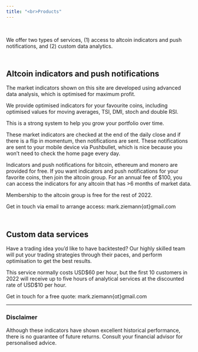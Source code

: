 ```yaml
---
title: "<br>Products"
---
```


<br>

We offer two types of services, (1) access to altcoin indicators and push notifications, and (2) custom data analytics.

## <br> Altcoin indicators and push notifications

The market indicators shown on this site are developed using advanced data analysis,
which is optimised for maximum profit.

We provide optimised indicators for your favourite coins, including optimised values
for moving averages, TSI, DMI, stoch and double RSI.

This is a strong system to help you grow your portfolio over time.

These market indicators are checked at the end of the daily close and if there is a flip in
momentum, then notifications are sent.
These notifications are sent to your mobile device via Pushbullet, which is nice
because you won't need to check the home page every day.

Indicators and push notifications for bitcoin, ethereum and monero are provided for free.
If you want indicators and push notifications for your favorite coins, then join the altcoin group.
For an annual fee of $100, you can access the indicators for any altcoin that has >6 months of market data.

Membership to the altcoin group is free for the rest of 2022.

Get in touch via email to arrange access: mark.ziemann{αt}gmail.com

## <br> Custom data services

Have a trading idea you'd like to have backtested?
Our highly skilled team will put your trading strategies through their paces, and perform optimisation to get the best results.

This service normally costs USD$60 per hour, but the first 10 customers in 2022 will receive up to five
hours of analytical services at the discounted rate of USD$10 per hour.

Get in touch for a free quote: mark.ziemann{αt}gmail.com

<hr>

### Disclaimer

Although these indicators have shown excellent historical performance, there is no guarantee of future returns.
Consult your financial advisor for personalised advice.
